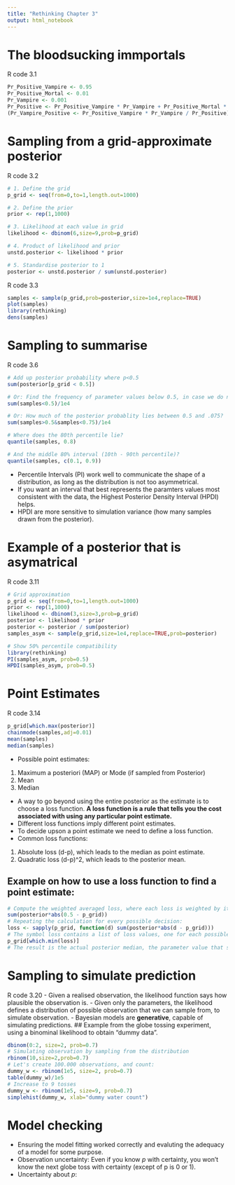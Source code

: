 ```yaml
---
title: "Rethinking Chapter 3"
output: html_notebook
---
```

# The bloodsucking immportals
R code 3.1

```r
Pr_Positive_Vampire <- 0.95
Pr_Positive_Mortal <- 0.01
Pr_Vampire <- 0.001
Pr_Positive <- Pr_Positive_Vampire * Pr_Vampire + Pr_Positive_Mortal * (1 - Pr_Vampire)
(Pr_Vampire_Positive <- Pr_Positive_Vampire * Pr_Vampire / Pr_Positive)
```
# Sampling from a grid-approximate posterior
R code 3.2
```r
# 1. Define the grid
p_grid <- seq(from=0,to=1,length.out=1000)

# 2. Define the prior
prior <- rep(1,1000)

# 3. Likelihood at each value in grid
likelihood <- dbinom(6,size=9,prob=p_grid)

# 4. Product of likelihood and prior
unstd.posterior <- likelihood * prior

# 5. Standardise posterior to 1
posterior <- unstd.posterior / sum(unstd.posterior)
```
R code 3.3
```r
samples <- sample(p_grid,prob=posterior,size=1e4,replace=TRUE)
plot(samples)
library(rethinking)
dens(samples)
```
# Sampling to summarise
R code 3.6
```r
# Add up posterior probability where p<0.5
sum(posterior[p_grid < 0.5])

# Or: Find the frequency of parameter values below 0.5, in case we do not have the true posterior distribution available: 
sum(samples<0.5)/1e4

# Or: How much of the posterior probablity lies between 0.5 and .075?
sum(samples>0.5&samples<0.75)/1e4

# Where does the 80th percentile lie?
quantile(samples, 0.8)

# And the middle 80% interval (10th - 90th percentile)?
quantile(samples, c(0.1, 0.9))
```
- Percentile Intervals (PI) work well to communicate the shape of a distribution, as long as the distribution is not too asymmetrical.
- If you want an interval that best represents the paramters values most consistent with the data, the Highest Posterior Density Interval (HPDI) helps.
- HPDI are more sensitive to simulation variance (how many samples drawn from the posterior).

# Example of a posterior that is asymatrical
R code 3.11
```r
# Grid approximation 
p_grid <- seq(from=0,to=1,length.out=1000)
prior <- rep(1,1000)
likelihood <- dbinom(3,size=3,prob=p_grid)
posterior <- likelihood * prior
posterior <- posterior / sum(posterior)
samples_asym <- sample(p_grid,size=1e4,replace=TRUE,prob=posterior)

# Show 50% percentile compatibility
library(rethinking)
PI(samples_asym, prob=0.5)
HPDI(samples_asym, prob=0.5)
```
# Point Estimates
R code 3.14
```r
p_grid[which.max(posterior)]
chainmode(samples,adj=0.01)
mean(samples)
median(samples)
```
- Possible point estimates:
1. Maximum a posteriori (MAP) or Mode (if sampled from Posterior)
2. Mean
3. Median
- A way to go beyond using the entire posterior as the estimate is to choose a loss function. 
**A loss function is a rule that tells you the cost associated with using any particular point estimate.** 
- Different loss functions imply different point estimates.
- To decide upson a point estimate we need to define a loss function. 
- Common loss functions: 
1. Absolute loss (d-p), which leads to the median as point estimate.
2. Quadratic loss (d-p)^2, which leads to the posterior mean.

## Example on how to use a loss function to find a point estimate:
```r
# Compute the weighted averaged loss, where each loss is weighted by its corresponding posterior probability.
sum(posterior*abs(0.5 - p_grid))
# Repeating the calculation for every possible decision:
loss <- sapply(p_grid, function(d) sum(posterior*abs(d - p_grid)))
# The symbol loss contains a list of loss values, one for each possible decision, corresponding the values in p_grid. Now, we need to find the one value that minimises the loss function:
p_grid[which.min(loss)]
# The result is the actual posterior median, the parameter value that splits the posterior density such that half of the mass is above it and half below it.
```
# Sampling to simulate prediction
R code 3.20
- Given a realised observation, the likelihood function says how plausible the observation is.
- Given only the parameters, the likelihood defines a distribution of possible observation that we can sample from, to simulate observation.
- Bayesian models are **generative**, capable of simulating predictions. 
## Example from the globe tossing experiment, using a binominal likelihood to obtain "dummy data".
```r
dbinom(0:2, size=2, prob=0.7)
# Simulating observation by sampling from the distribution
rbinom(10,size=2,prob=0.7)
# Let's create 100.000 observations, and count:
dummy_w <- rbinom(1e5, size=2, prob=0.7)
table(dummy_w)/1e5
# Increase to 9 tosses
dummy_w <- rbinom(1e5, size=9, prob=0.7)
simplehist(dummy_w, xlab="dummy water count")


```
# Model checking
- Ensuring the model fitting worked correctly and evaluting the adequacy of a model for some purpose.
- Observation uncertainty: Even if you know *p* with certainty, you won't know the next globe toss with certainty (except of p is 0 or 1).
- Uncertainty about *p*: 




